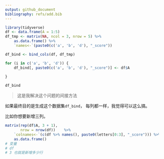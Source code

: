 ```yaml
---
output: github_document
bibliography: refs/add.bib
---
```


```r
library(tidyverse)
df <- data.frame(A = 1:5)
df_tmp <- matrix(NA, ncol = 3, nrow = 5) %>%
    as.data.frame() %>%
    `names<-`(paste0(c('a', 'b', 'd'), "_score"))

df_bind <- bind_cols(df, df_tmp)

for (i in c('a', 'b', 'd')) {
    df_bind[, paste0(c('a', 'b', 'd'), "_score")] <- df$A
    
}

df_bind
```

> 这是我解决这个问题的间接方法

如果最终目的是生成这个数据集`df_bind`，
每列都一样，我觉得可以这么搞。

比如你想要新增三列。


```r
matrix(rep(df$A, 3 + 1),
       nrow = nrow(df))    %>%
    `colnames<-`(c(df %>% names(), paste0(letters[0:3], "_score"))) %>%
    as.data.frame()
# 变量
# df
# 3 也就是新增多少行
```

